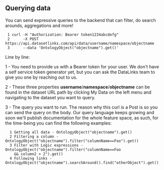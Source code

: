## Querying data

You can send expressive queries to the backend that can filter, do search arounds, aggregations and more!

```
 1 curl -H "Authorization: Bearer token1234abcdefg"
 2      -X POST https://api.datasetlinks.com/api/data/username/namespace/objectname
 3      --data 'OntologyObject("objectname").get()'
```

Line by line:

1 - You need to provide us with a Bearer token for your user. We don't have a self service token generator yet, but you can ask the DataLinks team to give you one by reaching out to us.

2 - These three properties **username**/**namespace**/**objectname** can be found in the dataset URL path by clicking My Data on the left menu and navigating to the dataset you want to query.

3 - The query you want to run. The reason why this curl is a Post is so you can send the query on the body. Our query language keeps growing and soon we'll publish documentation for the whole feature space, as such, for the time-being you can find the following examples:

```
  1 Getting all data - OntologyObject("objectname").get()
  2 Filtering a column - OntologyObject("objectname").filter("columnName==Foo").get()
  3 Filter with Logic expressions - OntologyObject("objectname").filter("columnName==Foo 
    && column2 > 2").get()
  4 Following links - OntologyObject("objectname").searchAround().find("otherObject").get()
```